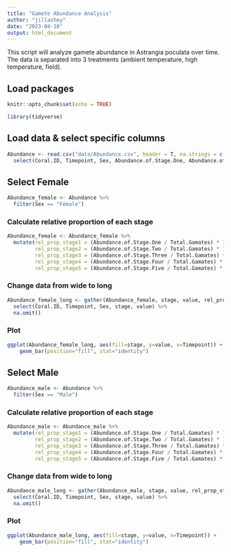 ```yaml
---
title: "Gamete Abundance Analysis"
author: "jillashey"
date: "2023-04-10"
output: html_document
---
```


This script will analyze gamete abundance in Astrangia poculata over time. The data is separated into 3 treatments (ambient temperature, high temperature, field). 

## Load packages 
```r
knitr::opts_chunk$set(echo = TRUE)

library(tidyverse)
```

## Load data & select specific columns 
```r
Abundance <- read.csv("data/Abundance.csv", header = T, na.strings = c("", "NA")) %>% 
  select(Coral.ID, Timepoint, Sex, Abundance.of.Stage.One, Abundance.of.Stage.Two, Abundance.of.Stage.Three, Abundance.of.Stage.Four, Abundance.of.Stage.Five, Total.Gamates)
```

## Select Female 
```r
Abundance_female <- Abundance %>% 
  filter(Sex == "Female") 
```

### Calculate relative proportion of each stage 
```r
Abundance_female <- Abundance_female %>%
  mutate(rel_prop_stage1 = (Abundance.of.Stage.One / Total.Gamates) * 100,
         rel_prop_stage2 = (Abundance.of.Stage.Two / Total.Gamates) * 100, 
         rel_prop_stage3 = (Abundance.of.Stage.Three / Total.Gamates) * 100, 
         rel_prop_stage4 = (Abundance.of.Stage.Four / Total.Gamates) * 100,
         rel_prop_stage5 = (Abundance.of.Stage.Five / Total.Gamates) * 100)
```

### Change data from wide to long 
```r
Abundance_female_long <- gather(Abundance_female, stage, value, rel_prop_stage1:rel_prop_stage5) %>% 
  select(Coral.ID, Timepoint, Sex, stage, value) %>% 
  na.omit()
```

### Plot
```r
ggplot(Abundance_female_long, aes(fill=stage, y=value, x=Timepoint)) + 
    geom_bar(position="fill", stat="identity")
```

## Select Male 
```r
Abundance_male <- Abundance %>% 
  filter(Sex == "Male") 
```

### Calculate relative proportion of each stage 
```r
Abundance_male <- Abundance_male %>%
  mutate(rel_prop_stage1 = (Abundance.of.Stage.One / Total.Gamates) * 100,
         rel_prop_stage2 = (Abundance.of.Stage.Two / Total.Gamates) * 100, 
         rel_prop_stage3 = (Abundance.of.Stage.Three / Total.Gamates) * 100, 
         rel_prop_stage4 = (Abundance.of.Stage.Four / Total.Gamates) * 100,
         rel_prop_stage5 = (Abundance.of.Stage.Five / Total.Gamates) * 100)
```

### Change data from wide to long 
```r
Abundance_male_long <- gather(Abundance_male, stage, value, rel_prop_stage1:rel_prop_stage5) %>% 
  select(Coral.ID, Timepoint, Sex, stage, value) %>% 
  na.omit()
```

### Plot
```r
ggplot(Abundance_male_long, aes(fill=stage, y=value, x=Timepoint)) + 
    geom_bar(position="fill", stat="identity")
```





